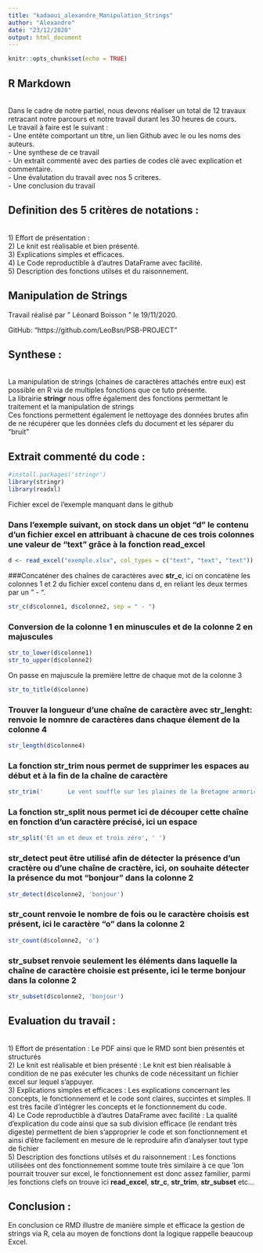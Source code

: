 ---
title: "kadaoui_alexandre_Manipulation_Strings"
author: "Alexandre"
date: "23/12/2020"
output: html_document
---

```{r setup, include=FALSE}
knitr::opts_chunk$set(echo = TRUE)
```

## R Markdown

<br> Dans le cadre de notre partiel, nous devons réaliser un total de 12 travaux retracant notre parcours et notre travail durant les 30 heures de cours. 
<br>    Le travail à faire est le suivant : 
<br>    - Une entête comportant un titre, un lien Github avec le ou les noms des auteurs.
<br>    - Une synthese de ce travail 
<br>    - Un extrait commenté avec des parties de codes clé avec explication et commentaire. 
<br>    - Une évalutation du travail avec nos 5 criteres. 
<br>    - Une conclusion du travail 

## Definition des 5 critères de notations : 
<br> 1) Effort de présentation : 
<br> 2) Le knit est réalisable et bien présenté.
<br> 3) Explications simples et efficaces.
<br> 4) Le Code reproductible à d'autres DataFrame avec facilité. 
<br> 5) Description des fonctions utilsés et du raisonnement. 

## Manipulation de Strings
Travail réalisé par " Léonard Boisson " le 19/11/2020. 

GitHub: "https://github.com/LeoBsn/PSB-PROJECT"


## Synthese : 
<br> La manipulation de strings (chaines de caractères attachés entre eux) est possible en R via de multiples fonctions que ce tuto présente.
<br> La librairie **stringr** nous offre également des fonctions permettant le traitement et la manipulation de strings
<br> Ces fonctions permettent également le nettoyage des données brutes afin de ne récupérer que les données clefs du document et les séparer du "bruit"

## Extrait commenté du code :


```{r}
#install.packages('stringr')
library(stringr)
library(readxl)
```

Fichier excel de l'exemple manquant dans le github

### Dans l'exemple suivant, on stock dans un objet "d" le contenu d'un fichier excel en attribuant à chacune de ces trois colonnes une valeur de "text" grâce à la fonction **read_excel**
```{r eval=FALSE}
d <- read_excel("exemple.xlsx", col_types = c("text", "text", "text"))
```

###Concaténer des chaînes de caractères avec **str_c**, ici on concatène les colonnes 1 et 2 du fichier excel contenu dans d, en reliant les deux termes par un " - ". 

```{r eval=FALSE}
str_c(d$colonne1, d$colonne2, sep = " - ")
```

### Conversion de la colonne 1 en minuscules et de la colonne 2 en majuscules
```{r eval=FALSE}
str_to_lower(d$colonne1)
str_to_upper(d$colonne2)
```

On passe en majuscule la première lettre de chaque mot de la colonne 3
```{r eval=FALSE}
str_to_title(d$colonne)
```

### Trouver la longueur d'une chaîne de caractère avec **str_lenght**: renvoie le nomnre de caractères dans chaque élement de la colonne 4

```{r eval=FALSE}
str_length(d$colonne4)
```

### La fonction **str_trim** nous permet de supprimer les espaces au début et à la fin de la chaîne de caractère
```{r}
str_trim('       Le vent souffle sur les plaines de la Bretagne armoricaine       ')
```

### La fonction **str_split** nous permet ici de découper cette chaîne en fonction d'un caractère précisé, ici un espace
```{r}
str_split('Et un et deux et trois zéro', ' ')
```

### **str_detect** peut être utilisé afin de détecter la présence d'un cractère ou d'une chaîne de cractère, ici, on souhaite détecter la présence du mot "bonjour" dans la colonne 2
```{r eval=FALSE}
str_detect(d$colonne2, 'bonjour')
```

### **str_count** renvoie le nombre de fois ou le caractère choisis est présent, ici le caractère "o" dans la colonne 2

```{r eval=FALSE}
str_count(d$colonne2, 'o')
```

### **str_subset** renvoie seulement les éléments dans laquelle la chaîne de caractère choisie est présente, ici le terme bonjour dans la colonne 2

```{r eval=FALSE}
str_subset(d$colonne2, 'bonjour')
```



## Evaluation du travail : 

<br> 1) Effort de présentation : Le PDF ainsi que le RMD sont bien présentés et structurés
<br> 2) Le knit est réalisable et bien présenté : Le knit est bien réalisable à condition de ne pas exécuter les chunks de code nécessitant un fichier excel sur lequel s'appuyer.
<br> 3) Explications simples et efficaces : Les explications concernant les concepts, le fonctionnement et le code sont claires, succintes et simples. Il est très facile d'intégrer les concepts et le fonctionnement du code.
<br> 4) Le Code reproductible à d'autres DataFrame avec facilité : La qualité d'explication du code ainsi que sa sub division efficace (le rendant très digeste) permettent de bien s'approprier le code et son fonctionnement et ainsi d'être facilement en mesure de le reproduire afin d'analyser tout type de fichier
<br> 5) Description des fonctions utilsés et du raisonnement : Les fonctions utilisées ont des fonctionnement somme toute très similaire à ce que 'lon pourrait trouver sur excel, le fonctionnement est donc assez familier, parmi les fonctions clefs on trouve ici **read_excel**, **str_c**, **str_trim**, **str_subset** etc...



## Conclusion : 
En conclusion ce RMD illustre de manière simple et efficace la gestion de strings via R, cela au moyen de fonctions dont la logique rappelle beaucoup Excel.